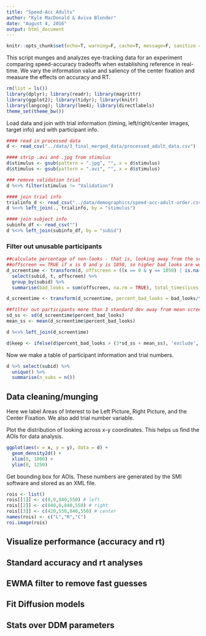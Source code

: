 ```yaml
---
title: "Speed-Acc Adults"
author: "Kyle MacDonald & Aviva Blonder"
date: "August 4, 2016"
output: html_document
---
```


```r
knitr::opts_chunk$set(echo=T, warning=F, cache=T, message=F, sanitize = T)
```

This script munges and analyzes eye-tracking data for an experiment comparing speed-accuracy tradeoffs when establishing reference in real-time. We vary the information value and saliency of the center fixation and measure the effects on accuracy and RT.

```r
rm(list = ls())
library(dplyr); library(readr); library(magrittr)
library(ggplot2); library(tidyr); library(knitr)
library(langcog); library(lme4); library(directlabels)
theme_set(theme_bw())
```

Load data and join with trial information (timing, left/right/center images, target info) and with participant info.

```r
#### read in processed data
d <- read_csv("../data/3_final_merged_data/processed_adult_data.csv")

#### strip .avi and .jpg from stimulus
d$stimulus <- gsub(pattern = ".jpg", "", x = d$stimulus)
d$stimulus <- gsub(pattern = ".avi", "", x = d$stimulus)

### remove validation trial
d %<>% filter(stimulus != "Validation")

#### join trial info
trialinfo_d <- read_csv("../data/demographics/speed-acc-adult-order.csv")
d %<>% left_join(., trialinfo, by = "stimulus")

#### join subject info
subinfo_df <- read_csv("")
d %<>% left_join(subinfo_df, by = "subid")
```


### Filter out unusable participants 

```r
##calculate percentage of non-looks - that is, looking away from the screen entirely.
##offscreen == TRUE if x is 0 and y is 1050, so higher bad_looks are worse
d_screentime <- transform(d, offscreen = ((x == 0 & y == 1050) | is.na(x) | is.na(y))) %>%
  select(subid, t, offscreen) %>%
  group_by(subid) %>%
  summarise(bad_looks = sum(offscreen, na.rm = TRUE), total_timeslices = n())

d_screentime <- transform(d_screentime, percent_bad_looks = bad_looks/total_timeslices)

##filter out participants more than 3 standard dev away from mean screentime
sd_ss <- sd(d_screentime$percent_bad_looks)
mean_ss <- mean(d_screentime$percent_bad_looks)

d %<>% left_join(d_screentime)

d$keep <- ifelse(d$percent_bad_looks > (3*sd_ss + mean_ss), 'exclude', 'include')
```

Now we make a table of participant information and trial numbers.

```r
d %>% select(subid) %>% 
  unique() %>% 
  summarise(n_subs = n())
```

## Data cleaning/munging

Here we label Areas of Interest to be Left Picture, Right Picture, and the Center Fixation. We also add trial number variable.

Plot the distribution of looking across x-y coordinates. This helps us find the AOIs for data analysis. 

```r
ggplot(aes(x = x, y = y), data = d) +
  geom_density2d() +
  xlim(0, 1000) +
  ylim(0, 1250)
```

Get bounding box for AOIs. These numbers are generated by the SMI software and stored as an XML file.

```r
rois <- list()
rois[[1]] <- c(0,0,840,550) # left
rois[[2]] <- c(840,0,840,550) # right
rois[[3]] <- c(420,550,840,550) # center
names(rois) <- c("L","R","C")
roi.image(rois) 
```

## Visualize performance (accuracy and rt)

## Standard accuracy and rt analyses

## EWMA filter to remove fast guesses

## Fit Diffusion models

## Stats over DDM parameters
